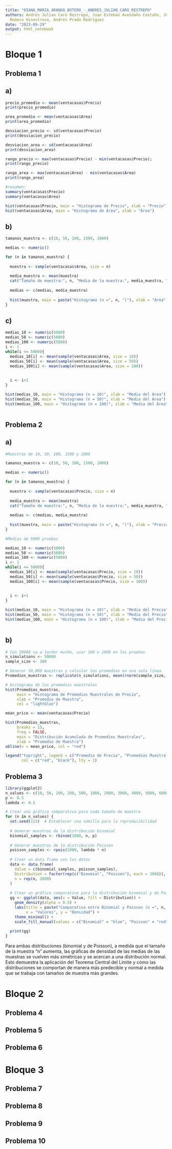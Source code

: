 ```yaml
---
title: "DIANA_MARIA_ARANGO_BOTERO_-_ANDRÉS_JULIAN_CARO_RESTREPO"
authors: Andres Julian Caro Restrepo, Juan Esteban Avendaño Castaño, Julian Andrés
  Romero Hinestroza, Andrés Prada Rodríguez
date: "2023-09-29"
output: html_notebook
---
```


# Bloque 1

## Problema 1


## a)
```r

precio_promedio <- mean(ventacasas$Precio)
print(precio_promedio)

area_promedio <- mean(ventacasas$Area)
print(area_promedio)

desviacion_precio <- sd(ventacasas$Precio)
print(desviacion_precio)

desviacion_area <- sd(ventacasas$Area)
print(desviacion_area)

rango_precio <- max(ventacasas$Precio) - min(ventacasas$Precio);
print(rango_precio)

rango_area <- max(ventacasas$Area) - min(ventacasas$Area)
print(rango_area)

#resumen: 
summary(ventacasas$Precio)
summary(ventacasas$Area)

hist(ventacasas$Precio, main = "Histograma de Precio", xlab = "Precio")
hist(ventacasas$Area, main = "Histograma de Área", xlab = "Área")
```

## b)

```r
tamanos_muestra <- c(10, 50, 100, 1500, 2000)

medias <- numeric()

for (n in tamanos_muestra) {
  
  muestra <- sample(ventacasas$Area, size = n)
  
  media_muestra <- mean(muestra)
  cat("Tamaño de muestra:", n, "Media de la muestra:", media_muestra, "\n")
  
  medias <- c(medias, media_muestra)
  
  hist(muestra, main = paste("Histograma (n =", n, ")"), xlab = "Área")
}
```

## c)

```r

medias_10 <- numeric(5000)
medias_50 <- numeric(5000)
medias_100 <- numeric(5000)
i <- 1 
while(i <= 5000){
  medias_10[i] <- mean(sample(ventacasas$Area, size = 10))
  medias_50[i] <- mean(sample(ventacasas$Area, size = 50))
  medias_100[i] <- mean(sample(ventacasas$Area, size = 100))
  
  
  i <- i+1
}

hist(medias_10, main = "Histograma (n = 10)", xlab = "Media del Área")
hist(medias_50, main = "Histograma (n = 50)", xlab = "Media del Área")
hist(medias_100, main = "Histograma (n = 100)", xlab = "Media del Área")
    

```


## Problema 2

## a)
```r
#Muestras de 10, 50, 100, 1500 y 2000

tamanos_muestra <- c(10, 50, 100, 1500, 2000)

medias <- numeric()

for (n in tamanos_muestra) {
  
  muestra <- sample(ventacasas$Precio, size = n)
  
  media_muestra <- mean(muestra)
  cat("Tamaño de muestra:", n, "Media de la muestra:", media_muestra, "\n")
  
  medias <- c(medias, media_muestra)
  
  hist(muestra, main = paste("Histograma (n =", n, ")"), xlab = "Precio")
}
```

```r
#Medias de 5000 pruebas 

medias_10 <- numeric(5000)
medias_50 <- numeric(5000)
medias_100 <- numeric(5000)
i <- 1 
while(i <= 5000){
  medias_10[i] <- mean(sample(ventacasas$Precio, size = 10))
  medias_50[i] <- mean(sample(ventacasas$Precio, size = 50))
  medias_100[i] <- mean(sample(ventacasas$Precio, size = 100))
  
  
  i <- i+1
}

hist(medias_10, main = "Histograma (n = 10)", xlab = "Media del Precio")
hist(medias_50, main = "Histograma (n = 50)", xlab = "Media del Precio")
hist(medias_100, main = "Histograma (n = 100)", xlab = "Media del Precio")
     

```

## b)

```r

# Con 50000 va a tardar mucho, usar 100 o 1000 en las pruebas
n_simulations <- 50000
sample_size <- 100

# Generar 50,000 muestras y calcular los promedios en una sola línea
Promedios_muestras <- replicate(n_simulations, mean(rnorm(sample_size, mean(ventacasas$Precio), sd(ventacasas$Precio))))

# Histograma de los promedios muestrales
hist(Promedios_muestras, 
     main = "Histograma de Promedios Muestrales de Precio", 
     xlab = "Promedio de Muestra",
     col = "lightblue")

mean_price <- mean(ventacasas$Precio)

hist(Promedios_muestras, 
     breaks = 15, 
     freq = FALSE, 
     main = "Distribución Acumulada de Promedios Muestrales",
     xlab = "Promedio de Muestra")
abline(v = mean_price, col = "red")

legend("topright", legend = c("Promedio de Precio", "Promedios Muestrales"), 
       col = c("red", "black"), lty = 1)


```


## Problema 3

```r
library(ggplot2)
n_values <- c(10, 50, 100, 200, 500, 1000, 2000, 3000, 4000, 5000, 6000, 7000, 8000, 9000, 10000)
p <- 0.5
lambda <- 0.5

# Crear una gráfica comparativa para cada tamaño de muestra
for (n in n_values) {
  set.seed(123)  # Establecer una semilla para la reproducibilidad
  
  # Generar muestras de la distribución binomial
  binomial_samples <- rbinom(1000, n, p)
  
  # Generar muestras de la distribución Poisson
  poisson_samples <- rpois(1000, lambda * n)
  
  # Crear un data frame con los datos
  data <- data.frame(
    Value = c(binomial_samples, poisson_samples),
    Distribution = factor(rep(c("Binomial", "Poisson"), each = 1000)),
    n = rep(n, 2000)
  )
  
  # Crear un gráfico comparativo para la distribución binomial y de Poisson
  gg <- ggplot(data, aes(x = Value, fill = Distribution)) +
    geom_density(alpha = 0.5) +
    labs(title = paste("Comparativa entre Binomial y Poisson (n =", n, ")"),
         x = "Valores", y = "Densidad") +
    theme_minimal() +
    scale_fill_manual(values = c("Binomial" = "blue", "Poisson" = "red"))
  
  print(gg)
}
```

Para ambas distribuciones (binomial y de Poisson), a medida que el tamaño de la muestra "n" aumenta, las gráficas de densidad de las medias de las muestras se vuelven más simétricas y se acercan a una distribución normal. Esto demuestra la aplicación del Teorema Central del Límite y cómo las distribuciones se comportan de manera más predecible y normal a medida que se trabaja con tamaños de muestra más grandes.

# Bloque 2

## Problema 4


## Problema 5


## Problema 6


# Bloque 3

## Problema 7


## Problema 8


## Problema 9


## Problema 10


